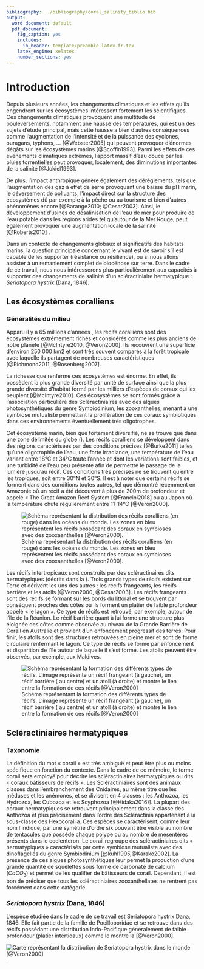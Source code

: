 ```yaml
---
bibliography: ../bibliography/coral_salinity_biblio.bib
output:
  word_document: default
  pdf_document:
    fig_caption: yes
    includes:
      in_header: template/preamble-latex-fr.tex
    latex_engine: xelatex
    number_sections: yes
---
```


# Introduction

Depuis plusieurs années, les changements climatiques et les effets qu’ils engendrent sur les écosystèmes intéressent fortement les scientifiques. Ces changements climatiques provoquent une multitude de bouleversements, notamment une hausse des températures, qui est un des sujets d’étude principal, mais cette hausse a bien d’autres conséquences comme l’augmentation de l’intensité et de la puissance des cyclones, ouragans, typhons, ... [@Webster2005] qui peuvent provoquer d’énormes dégâts sur les écosystèmes marins [@Scoffin1993]. Parmi les effets de ces événements climatiques extrêmes, l’apport massif d’eau douce par les pluies torrentielles peut provoquer, localement, des diminutions importantes de la salinité [@Jokiel1993].

De plus, l’impact anthropique génère également des dérèglements, tels que l’augmentation des gaz à effet de serre provoquant une baisse du pH marin, le déversement de polluants, l’impact direct sur la structure des écosystèmes dû par exemple à la pêche ou au tourisme et bien d’autres phénomènes encore [@Barange2010; @Cesar2003]. Ainsi, le développement d’usines de désalinisation de l’eau de mer pour produire de l’eau potable dans les régions arides tel qu’autour de la Mer Rouge, peut également provoquer une augmentation locale de la salinité [@Roberts2010] .

Dans un contexte de changements globaux et significatifs des habitats marins, la question principale concernant le vivant est de savoir s’il est capable de les supporter (résistance ou résilience), ou si nous allons assister à un remaniement complet de biocénose sur terre. Dans le cadre de ce travail, nous nous intéresserons plus particulièrement aux capacités à supporter des changements de salinité d’un scléractiniaire hermatypique : *Seriatopora hystrix* (Dana, 1846).

## Les écosystèmes coralliens

### Généralités du milieu

Apparu il y a 65 millions d’années , les récifs coralliens sont des écosystèmes extrêmement riches et considérés comme les plus anciens de notre planète [@McIntyre2010, @Veron2000]. Ils recouvrent une superficie d’environ 250 000 km2 et sont très souvent comparés à la forêt tropicale avec laquelle ils partagent de nombreuses caractéristiques [@Richmond2011, @Rosenberg2007].

La richesse que renferme ces écosystèmes est énorme. En effet, ils possèdent la plus grande diversité par unité de surface ainsi que la plus grande diversité d’habitat formé par les milliers d’espèces de coraux qui les peuplent [@McIntyre2010]. Ces écosystèmes se sont formés grâce à l’association particulière des Scléractiniaires avec des algues photosynthétiques du genre Symbiodinium, les zooxanthelles, menant à une symbiose mutualiste permettant la prolifération de ces coraux symbiotiques dans ces environnements éventuellement très oligotrophes.

Cet écosystème marin, bien que fortement diversifié, ne se trouve que dans une zone délimitée du globe (\autoref{distri_coral}). Les récifs coralliens se développent dans des régions caractérisées par des conditions précises [@Burke2011] telles qu’une oligotrophie de l’eau, une forte irradiance, une température de l’eau variant entre 18°C et 34°C toute l’année et dont les variations sont faibles, et une turbidité de l’eau peu présente afin de permettre le passage de la lumière jusqu’au récif. Ces conditions très précises ne se trouvent qu’entre les tropiques, soit entre 30°N et 30°S. Il est à noter que certains récifs se forment dans des conditions toutes autres, tel que démontré récemment en Amazonie où un récif a été découvert à plus de 200m de profondeur et appelé « The Great Amazon Reef System [@Francini2018] ou au Japon où la température chute régulièrement entre 11-14°C [@Veron2000].

![Schéma représentant la distribution des récifs coralliens (en rouge) dans les océans du monde. Les zones en bleu représentent les récifs possédant des coraux en symbioses avec des zooxaanthelles [@Veron2000]. \label{distri_coral}](images/distri_coral.png)

Les récifs intertropicaux sont construits par des scléractinaires dits hermatypiques (décrits dans la \autoref{scleractiniaire}). Trois grands types de récifs existent sur Terre  et dérivent les uns des autres \autoref{recif_type} : les récifs frangeants, les récifs barrière et les atolls [@Veron2000, @Cesar2003]. Les récifs frangeants sont des récifs se formant sur les bords du littoral et se trouvent par conséquent proches des côtes où ils forment un platier de faible profondeur appelé « le lagon ». Ce type de récifs est retrouvé, par exemple, autour de l’île de la Réunion. Le récif barrière quant à lui forme une structure plus éloignée des côtes comme observée au niveau de la Grande Barrière de Corail en Australie et provient d’un enfoncement progressif des terres. Pour finir, les atolls sont des structures retrouvées en pleine mer et sont de forme circulaire renfermant le lagon. Ce type de récifs se forme par enfoncement et disparition de l’île autour de laquelle il s’est formé. Les atolls peuvent être observés, par exemple, aux Maldives.

![Schéma représentant la formation des différents types de récifs. L'image représente un récif frangeant (à gauche), un récif barrière ( au centre) et un atoll (à droite) et montre le lien entre la formation de ces récifs [@Veron2000]\label{recif_type}](images/recif_type.png)



## Scléractiniaires hermatypiques {#scleractiniaire}

### Taxonomie

La définition du mot « corail » est très ambiguë et peut être plus ou moins spécifique en fonction du contexte. Dans le cadre de ce mémoire, le terme corail sera employé pour décrire les scléractiniaires hermatypiques ou dits « coraux bâtisseurs de récifs ».
Les Scléractiniaires sont des animaux classés dans l’embranchement des Cnidaires, au même titre que les méduses et les anémones, et se divisent en 4 classes : les Anthozoa, les Hydrozoa, les Cubozoa et les Scyphozoa [@Hidaka2016)]. La plupart des coraux hermatypiques se retrouvent principalement dans la classe des Anthozoa et plus précisément dans l’ordre des Scleractinia appartenant à la sous-classe des Hexocorallia. Ces espèces se caractérisent, comme leur nom l’indique, par une symétrie d’ordre six pouvant être visible au nombre de tentacules que possède chaque polype ou au nombre de mésentères présents dans le coelenteron.
Le corail regroupe des scléractiniaires dits « hermatypiques » caractérisés par cette symbiose mutualiste avec des dinoflagellés du genre Symbiodinium [@kuhl1995,@Karako2002]. La présence de ces algues photosynthétiques leur permet la production d’une grande quantité de squelettes sous forme de carbonate de calcium ($CaCO_3$) et permet de les qualifier de bâtisseurs de corail. Cependant, il est bon de préciser que tous les scléractiniaires zooxanthellates ne rentrent pas forcément dans cette catégorie.

### *Seriatopora hystrix* (Dana, 1846)

L’espèce étudiée dans le cadre de ce travail est Seriatopora hystrix Dana, 1846. Elle fait partie de la famille de Pocilloporidae et se retrouve dans des récifs possédant une distribution Indo-Pacifique généralement de faible profondeur (platier intertidaux) comme le montre la  \autoref{shystrix_map} [@Veron2000].

![Carte représentant la distribution de Seriatopora hystrix dans le monde [@Veron2000] \label{shystrix_map}](images/shystrix_map.png).
